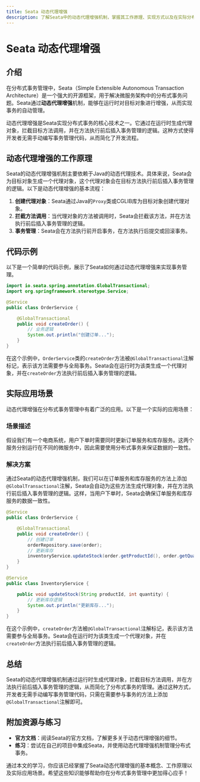 ```yaml
---
title: Seata 动态代理增强
description: 了解Seata中的动态代理增强机制，掌握其工作原理、实现方式以及在实际分布式事务中的应用场景。
---
```


# Seata 动态代理增强

## 介绍

在分布式事务管理中，Seata（Simple Extensible Autonomous Transaction Architecture）是一个强大的开源框架，用于解决微服务架构中的分布式事务问题。Seata通过**动态代理增强**机制，能够在运行时对目标对象进行增强，从而实现事务的自动管理。

动态代理增强是Seata实现分布式事务的核心技术之一。它通过在运行时生成代理对象，拦截目标方法调用，并在方法执行前后插入事务管理的逻辑。这种方式使得开发者无需手动编写事务管理代码，从而简化了开发流程。

## 动态代理增强的工作原理

Seata的动态代理增强机制主要依赖于Java的动态代理技术。具体来说，Seata会为目标对象生成一个代理对象，这个代理对象会在目标方法执行前后插入事务管理的逻辑。以下是动态代理增强的基本流程：

1. **创建代理对象**：Seata通过Java的`Proxy`类或CGLIB库为目标对象创建代理对象。
2. **拦截方法调用**：当代理对象的方法被调用时，Seata会拦截该方法，并在方法执行前后插入事务管理的逻辑。
3. **事务管理**：Seata会在方法执行前开启事务，在方法执行后提交或回滚事务。

## 代码示例

以下是一个简单的代码示例，展示了Seata如何通过动态代理增强来实现事务管理。

```java
import io.seata.spring.annotation.GlobalTransactional;
import org.springframework.stereotype.Service;

@Service
public class OrderService {

    @GlobalTransactional
    public void createOrder() {
        // 业务逻辑
        System.out.println("创建订单...");
    }
}
```

在这个示例中，`OrderService`类的`createOrder`方法被`@GlobalTransactional`注解标记，表示该方法需要参与全局事务。Seata会在运行时为该类生成一个代理对象，并在`createOrder`方法执行前后插入事务管理的逻辑。

## 实际应用场景

动态代理增强在分布式事务管理中有着广泛的应用。以下是一个实际的应用场景：

### 场景描述

假设我们有一个电商系统，用户下单时需要同时更新订单服务和库存服务。这两个服务分别运行在不同的微服务中，因此需要使用分布式事务来保证数据的一致性。

### 解决方案

通过Seata的动态代理增强机制，我们可以在订单服务和库存服务的方法上添加`@GlobalTransactional`注解，Seata会自动为这些方法生成代理对象，并在方法执行前后插入事务管理的逻辑。这样，当用户下单时，Seata会确保订单服务和库存服务的数据一致性。

```java
@Service
public class OrderService {

    @GlobalTransactional
    public void createOrder() {
        // 创建订单
        orderRepository.save(order);
        // 更新库存
        inventoryService.updateStock(order.getProductId(), order.getQuantity());
    }
}

@Service
public class InventoryService {

    public void updateStock(String productId, int quantity) {
        // 更新库存逻辑
        System.out.println("更新库存...");
    }
}
```

在这个示例中，`createOrder`方法被`@GlobalTransactional`注解标记，表示该方法需要参与全局事务。Seata会在运行时为该类生成一个代理对象，并在`createOrder`方法执行前后插入事务管理的逻辑。

## 总结

Seata的动态代理增强机制通过运行时生成代理对象，拦截目标方法调用，并在方法执行前后插入事务管理的逻辑，从而简化了分布式事务的管理。通过这种方式，开发者无需手动编写事务管理代码，只需在需要参与事务的方法上添加`@GlobalTransactional`注解即可。

## 附加资源与练习

- **官方文档**：阅读Seata的官方文档，了解更多关于动态代理增强的细节。
- **练习**：尝试在自己的项目中集成Seata，并使用动态代理增强机制管理分布式事务。

通过本文的学习，你应该已经掌握了Seata动态代理增强的基本概念、工作原理以及实际应用场景。希望这些知识能够帮助你在分布式事务管理中更加得心应手！